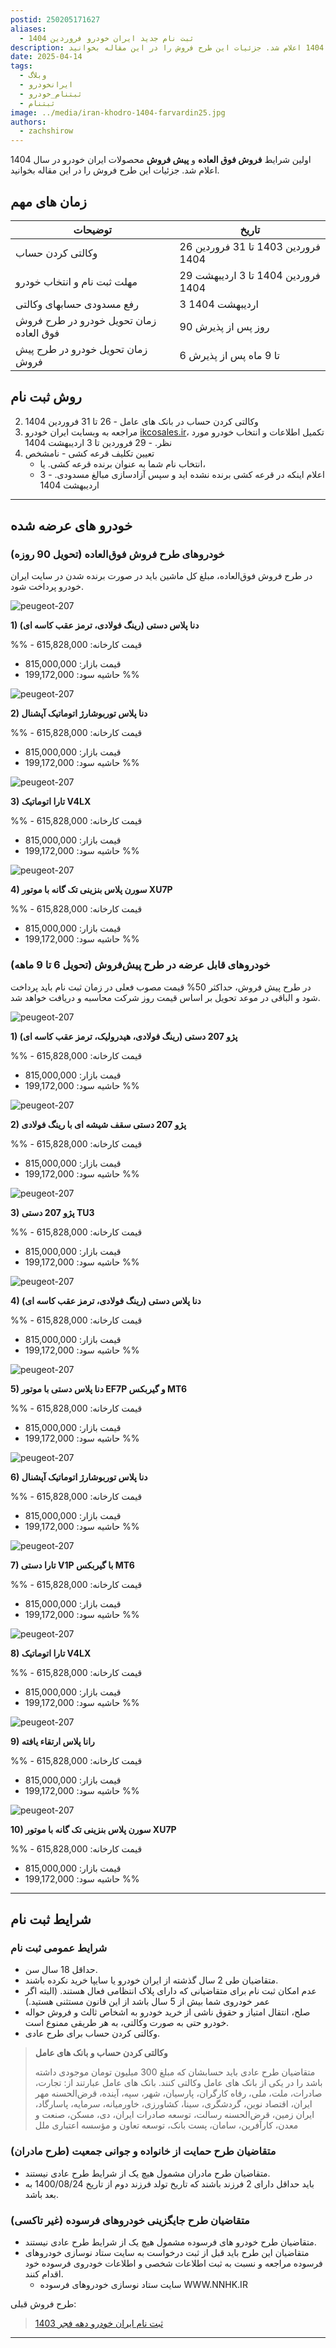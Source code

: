 ```yaml
---
postid: 250205171627
aliases:
  - ثبت نام جدید ایران خودرو فروردین 1404
description: اولین شرایط فروش فوق العاده و پیش فروش محصولات ایران خودرو  در سال 1404 اعلام شد. جزئیات این طرح فروش را در این مقاله بخوانید.
date: 2025-04-14
tags:
  - وبلاگ
  - ایرانخودرو
  - ثبتنام_خودرو
  - ثبتنام
image: ../media/iran-khodro-1404-farvardin25.jpg
authors:
  - zachshirow
---
```



اولین شرایط **فروش فوق العاده** و **پیش فروش** محصولات ایران خودرو  در سال 1404 اعلام شد. جزئیات این طرح فروش را در این مقاله بخوانید. 


## زمان های مهم

| توضیحات                                 | تاریخ                                        |
| --------------------------------------- | -------------------------------------------- |
| وکالتی کردن حساب                        | 26 فروردین 1403 تا 31 فروردین 1404 |
| مهلت ثبت نام و انتخاب خودرو                            | 29 فروردین 1404 تا 3 اردیبهشت 1404  |
| رفع مسدودی حسابهای وکالتی               | 3 اردیبهشت 1404                         |
| زمان تحویل خودرو در طرح فروش فوق العاده | 90 روز پس از پذیرش                           |
| زمان تحویل خودرو در طرح پیش فروش        | 6 تا 9 ماه پس از پذیرش                      |

## روش ثبت نام

2. وکالتی کردن حساب در بانک های عامل - 26 تا 31 فروردین 1404
3. مراجعه به وبسایت ایران خودرو [ikcosales.ir](https://ikcosales.ir)، تکمیل اطلاعات و انتخاب خودرو مورد نظر. - 29 فروردین تا 3 اردیبهشت 1404
4. تعیین تکلیف قرعه کشی - نامشخص
	- انتخاب نام شما به عنوان برنده قرعه کشی. یا، 
	- اعلام اینکه در قرعه کشی برنده نشده اید و سپس آزادسازی مبالغ مسدودی. - 3 اردیبهشت 1404


---

## خودرو های عرضه شده

### خودروهای طرح فروش فوق‌العاده (تحویل 90 روزه)

در طرح فروش فوق‌العاده، مبلغ کل ماشین باید در صورت برنده شدن در سایت ایران خودرو پرداخت شود. 

<div class="grid grid-cols-1 md:grid-cols-2 gap-4 list-none pr-0">

<AstroCard>

![peugeot-207](../media/dena-plus-automatic.jpg)


**1) دنا پلاس دستی (رینگ فولادی، ترمز عقب کاسه ای)**

%% - قیمت کارخانه: 615,828,000
- قیمت بازار: 815,000,000
- حاشیه سود: 199,172,000 %%


</AstroCard>

<AstroCard>

![peugeot-207](../media/dena-plus-automatic.jpg)

**2) دنا پلاس توربوشارژ اتوماتیک آپشنال**

%% - قیمت کارخانه: 615,828,000
- قیمت بازار: 815,000,000
- حاشیه سود: 199,172,000 %%


</AstroCard>

<AstroCard>

![peugeot-207](../media/tara-automatic.jpg)

**3) تارا اتوماتیک V4LX**

%% - قیمت کارخانه: 615,828,000
- قیمت بازار: 815,000,000
- حاشیه سود: 199,172,000 %%


</AstroCard>

<AstroCard>

![peugeot-207](../media/soren-xu7p.jpg)

**4) سورن پلاس بنزینی تک گانه با موتور XU7P**

%% - قیمت کارخانه: 615,828,000
- قیمت بازار: 815,000,000
- حاشیه سود: 199,172,000 %%


</AstroCard>

</div>



### خودروهای قابل عرضه در طرح پیش‌فروش (تحویل 6 تا 9 ماهه)

در طرح پیش فروش، حداکثر 50% قیمت مصوب فعلی در زمان ثبت نام باید پرداخت شود و الباقی در موعد تحویل بر اساس قیمت روز شرکت محاسبه و دریافت خواهد شد. 

<div class="grid grid-cols-1 md:grid-cols-2 gap-4 list-none pr-0">

<AstroCard>

![peugeot-207](../media/peugeot-207.jpg)

**1) پژو 207 دستی (رینگ فولادی، هیدرولیک، ترمز عقب کاسه ای)**

%% - قیمت کارخانه: 615,828,000
- قیمت بازار: 815,000,000
- حاشیه سود: 199,172,000 %%


</AstroCard>

<AstroCard>

![peugeot-207](../media/peugeot-207.jpg)

**2) پژو 207 دستی سقف شیشه ای با رینگ فولادی**

%% - قیمت کارخانه: 615,828,000
- قیمت بازار: 815,000,000
- حاشیه سود: 199,172,000 %%


</AstroCard>

<AstroCard>

![peugeot-207](../media/peugeot-207.jpg)


**3) پژو 207 دستی TU3**

%% - قیمت کارخانه: 615,828,000
- قیمت بازار: 815,000,000
- حاشیه سود: 199,172,000 %%


</AstroCard>

<AstroCard>

![peugeot-207](../media/dena-plus-automatic.jpg)

**4) دنا پلاس دستی (رینگ فولادی، ترمز عقب کاسه ای)**

%% - قیمت کارخانه: 615,828,000
- قیمت بازار: 815,000,000
- حاشیه سود: 199,172,000 %%


</AstroCard>

<AstroCard>

![peugeot-207](../media/dena-plus-automatic.jpg)

**5) دنا پلاس دستی با موتور EF7P و گیربکس MT6**

%% - قیمت کارخانه: 615,828,000
- قیمت بازار: 815,000,000
- حاشیه سود: 199,172,000 %%


</AstroCard>

<AstroCard>

![peugeot-207](../media/dena-plus-automatic.jpg)

**6) دنا پلاس توربوشارژ اتوماتیک آپشنال**

%% - قیمت کارخانه: 615,828,000
- قیمت بازار: 815,000,000
- حاشیه سود: 199,172,000 %%


</AstroCard>


<AstroCard>

![peugeot-207](../media/tara-automatic.jpg)

**7) تارا دستی V1P با گیربکس MT6**

%% - قیمت کارخانه: 615,828,000
- قیمت بازار: 815,000,000
- حاشیه سود: 199,172,000 %%


</AstroCard>

<AstroCard>

![peugeot-207](../media/tara-automatic.jpg)

**8) تارا اتوماتیک V4LX**

%% - قیمت کارخانه: 615,828,000
- قیمت بازار: 815,000,000
- حاشیه سود: 199,172,000 %%


</AstroCard>

<AstroCard>

![peugeot-207](../media/rana-plus.jpg)

**9) رانا پلاس ارتقاء یافته**

%% - قیمت کارخانه: 615,828,000
- قیمت بازار: 815,000,000
- حاشیه سود: 199,172,000 %%


</AstroCard>

<AstroCard>

![peugeot-207](../media/soren-xu7p.jpg)

**10) سورن پلاس بنزینی تک گانه با موتور XU7P**

%% - قیمت کارخانه: 615,828,000
- قیمت بازار: 815,000,000
- حاشیه سود: 199,172,000 %%


</AstroCard>

</div>


---

## شرایط ثبت نام
### شرایط عمومی ثبت نام

- حداقل 18 سال سن.
- متقاضیان طی 2 سال گذشته از ایران خودرو یا سایپا خرید نکرده باشند. 
- عدم امکان ثبت نام برای متقاضیانی که دارای پلاک انتظامی فعال هستند. 
  (البته اگر عمر خودروی شما بیش از 5 سال باشد از این قانون مستثنی هستید.)
- صلح، انتقال امتیاز و حقوق ناشی از خرید خودرو به اشخاص ثالث و فروش حواله خودرو حتی به صورت وکالتی، به هر طریقی ممنوع است.
- وکالتی کردن حساب برای طرح عادی. 

> **وکالتی کردن حساب و بانک های عامل**
> 
> متقاضیان طرح عادی باید حسابشان که مبلغ 300 میلیون  تومان موجودی داشته باشد را در یکی از بانک های عامل وکالتی کنند. بانک های عامل عبارتند از: تجارت، صادرات، ملت، ملی، رفاه کارگران، پارسیان، شهر، سپه، آینده، قرض‌الحسنه مهر ایران، اقتصاد نوین، گردشگری، سینا، کشاورزی، خاورمیانه، سرمایه، پاسارگاد، ایران زمین، قرض‌الحسنه رسالت، توسعه صادرات ایران، دی، مسکن، صنعت و معدن، کارآفرین، سامان، پست بانک، توسعه تعاون و مؤسسه اعتباری ملل

### متقاضیان طرح حمایت از خانواده و جوانی جمعیت (طرح مادران)

- متقاضیان طرح مادران مشمول هیچ یک از شرایط طرح عادی نیستند. 
- باید حداقل دارای 2 فرزند باشند که تاریخ تولد فرزند دوم از تاریخ 1400/08/24 به بعد باشد. 

### متقاضیان طرح جایگزینی خودروهای فرسوده (غیر تاکسی)

- متقاضیان طرح خودرو های فرسوده مشمول هیچ یک از شرایط طرح عادی نیستند. 
- متقاضیان این طرح باید قبل از ثبت درخواست به سایت ستاد نوسازی خودروهای فرسوده مراجعه و نسبت به ثبت اطلاعات شخصی و اطلاعات خودروی فرسوده خود اقدام کنند.
	- سایت ستاد نوسازی خودروهای فرسوده WWW.NNHK.IR

طرح فروش قبلی:

> [ثبت نام ایران خودرو دهه فجر 1403](iran-khodro-fajr-1403.mdx)


---


<BlogCardLink  id="car-signup" collection="services" />